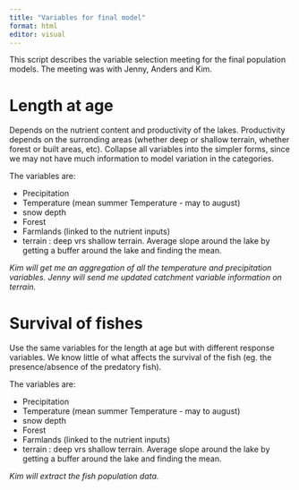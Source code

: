```yaml
---
title: "Variables for final model"
format: html
editor: visual
---
```

This script describes the variable selection meeting for the final population models. 
The meeting was with Jenny, Anders and Kim.

# Length at age

Depends on the nutrient content and productivity of the lakes. Productivity depends on the surronding areas (whether deep or shallow terrain, whether forest or built areas, etc). Collapse all variables into the simpler forms, since we may not have much information to model variation in the categories.

The variables are:

- Precipitation
- Temperature (mean summer Temperature - may to august)
- snow depth
- Forest
- Farmlands (linked to the nutrient inputs)
- terrain : deep vrs shallow terrain. Average slope around the lake by getting a buffer around the lake and finding the mean.

*Kim will get me an aggregation of all the temperature and precipitation variables. Jenny will send me updated catchment variable information on terrain.*

# Survival of fishes

Use the same variables for the length at age but with different response variables. We know little of what affects the survival of the fish (eg. the presence/absence of the predatory fish). 

The variables are:

- Precipitation
- Temperature (mean summer Temperature - may to august)
- snow depth
- Forest
- Farmlands (linked to the nutrient inputs)
- terrain : deep vrs shallow terrain. Average slope around the lake by getting a buffer around the lake and finding the mean.

*Kim will extract the fish population data.*


